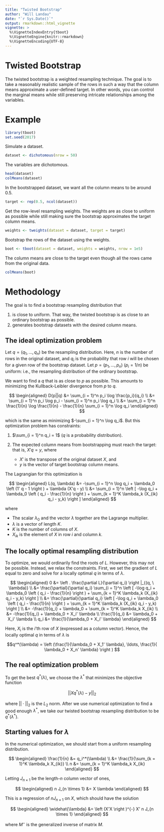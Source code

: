 ```yaml
---
title: "Twisted Bootstrap"
author: "Will Landau"
date: "`r Sys.Date()`"
output: rmarkdown::html_vignette
vignette: >
  %\VignetteIndexEntry{tboot}
  %\VignetteEngine{knitr::rmarkdown}
  %\VignetteEncoding{UTF-8}
---
```


# Twisted Bootstrap

The twisted bootstrap is a weighted resampling technique. The goal is to take a reasonably realistic sample of the rows in such a way that the column means approximate a user-defined target. In other words, you can control the marginal means while still preserving intricate relationships among the variables.

# Example

```r
library(tboot)
set.seed(2017)
```

Simulate a dataset.

```r
dataset <- dichotomous(nrow = 50)
```

The variables are dichotomous.

```r
head(dataset)
colMeans(dataset)
```

In the bootstrapped dataset, we want all the column means to be around 0.5.

```r
target <- rep(0.5, ncol(dataset))
```

Get the row-level resampling weights. The weights are as close to uniform as possible while still making sure the bootstrap approximates the target column means.

```r
weights <- tweights(dataset = dataset, target = target)
```

Bootstrap the rows of the dataset using the weights.

```r
boot <- tboot(dataset = dataset, weights = weights, nrow = 1e5)
```

The column means are close to the target even though all the rows came from the original data.

```r
colMeans(boot)
```

# Methodology

The goal is to find a bootstrap resampling distribution that

1. is close to uniform. That way, the twisted bootstrap is as close to an ordinary bootstrap as possible.
2. generates bootstrap datasets with the desired column means.


## The ideal optimization problem

Let $q = (q_1, \ldots, q_n)$ be the resampling distribution. Here, $n$ is the number of rows in the original dataset, and $q_i$ is the probability that row $i$ will be chosen for a given row of the bootstrap dataset. Let $p = (p_1, \ldots, p_n)$ ($p_i = 1/n$) be uniform: i.e., the resampling distribution of the ordinary bootstrap. 

We want to find a $q$ that is as close to $p$ as possible. This amounts to minimizing the Kullback-Leibler divergence from $p$ to $q$. 

$$
\begin{aligned}
D(p||q) 
&= \sum_{i = 1}^n p_i \log \frac{p_i}{q_i} \\
&= \sum_{i = 1}^n p_i \log p_i - \sum_{i = 1}^n p_i \log q_i \\
&=  \sum_{i = 1}^n \frac{1}{n} \log \frac{1}{n} - \frac{1}{n} \sum_{i = 1}^n \log q_i
\end{aligned}
$$

which is the same as minimizing $-\sum_{i = 1}^n \log q_i$. But this optimization problem has constraints:

1. $\sum_{i = 1}^n q_i = 1$ ($q$ is a probability distribution).
2. The expected column means from bootstrapping must reach the target: that is, $X'q = y$, where

    - $X'$ is the transpose of the original dataset $X$, and 
    - $y$ is the vector of target bootstrap column means.

The Lagrangian for this optimization is

$$
\begin{aligned}
L(q, \lambda) &= -\sum_{i = 1}^n \log q_i + \lambda_0 \left (1' q - 1 \right ) + \lambda (X'q - y) \\
&= \sum_{i = 1}^n \left [ -\log q_i + \lambda_0 \left ( q_i - \frac{1}{n} \right ) + \sum_{k = 1}^K \lambda_k (X_{ik} q_i - y_k) \right ]
\end{aligned}
$$

where 

- The scalar $\lambda_0$ and the vector $\lambda$ together are the Lagrange multiplier.
- $\lambda$ is a vector of length $K$.
- $K$ is the number of columns of $X$.
- $X_{ik}$ is the element of $X$ in row $i$ and column $k$.

## The locally optimal resampling distribution

To optimize, we would ordinarily find the roots of $L$. However, this may not be possible. Instead, we relax the constraints. First, we set the gradient of $L$ equal to zero and solve for a locally optimal $q$ in terms of $\lambda$.

$$
\begin{aligned}
0 &= \left . \frac{\partial L}{\partial q_i} \right |_{(q, \ \lambda)}  \\
&= \frac{\partial}{\partial q_i} \sum_{i = 1}^n \left [ -\log q_i + \lambda_0 \left ( q_i - \frac{1}{n} \right ) + \sum_{k = 1}^K \lambda_k (X_{ik} q_i - y_k) \right ] \\
&= \frac{\partial}{\partial q_i} \left [ -\log q_i + \lambda_0 \left ( q_i - \frac{1}{n} \right )  + \sum_{k = 1}^K \lambda_k (X_{ik} q_i - y_k) \right ] \\
&= -\frac{1}{q_i} + \lambda_0 + \sum_{k = 1}^K \lambda_k X_{ik}  \\
&= -\frac{1}{q_i} + \lambda_0 + X_i' \lambda \\
\frac{1}{q_i} &= \lambda_0 + X_i' \lambda \\
q_i &= \frac{1}{\lambda_0 + X_i' \lambda}
\end{aligned}
$$

Here, $X_i$ is the $i$'th row of $X$ (expressed as a column vector).  Hence, the locally optimal $q$ in terms of $\lambda$ is 

$$q^*(\lambda) = \left (\frac{1}{\lambda_0 + X_1' \lambda}, \ldots, \frac{1}{ \lambda_0 + X_n' \lambda} \right ) $$

## The real optimization problem

To get the best $q^*(\lambda)$, we choose the $\lambda^*$ that minimizes the objective function

$$||Xq^*(\lambda) - y||_2$$

where $||\cdot||_2$ is the $L_2$ norm. After we use numerical optimization to find a good enough $\lambda^*$, we take our twisted bootstrap resampling distribution to be $q^*(\lambda^*)$.

## Starting values for $\lambda$

In the numerical optimization, we should start from a uniform resampling distribution.

$$
\begin{aligned}
\frac{1}{n} &= q_i^*(\lambda) \\
&= \frac{1}{\sum_{k = 1}^K \lambda_k X_{ik}} \\
n &= \sum_{k = 1}^K \lambda_k X_{ik}
\end{aligned}
$$

Letting $J_{n \times 1}$ be the length-$n$ column vector of ones,

$$
\begin{aligned}
n J_{n \times 1} &= X \lambda
\end{aligned}
$$

This is a regression of $n J_{n \times 1}$ on $X$, which should have the solution 

$$
\begin{aligned}
\widehat{\lambda} &= \left (X'X \right )^{-} X' n J_{n \times 1}
\end{aligned}
$$

where $M^{-}$ is the generalized inverse of matrix $M$.
